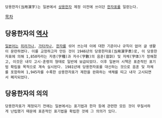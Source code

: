  당용한자(当用漢字)는 일본에서 [[상용한자]] 제정 이전에 쓰이던 [[한자]]표를 일컫는다.

[[목차]]

== 당용한자의 [[역사]] ==

 [[일본어]]는 [[히라가나]], [[가타카나]], [[한자]]를 섞어 쓰는데 이에 대한 기준이나 규칙이 없어 글 생활이 문란하였다. 이를 교정하고자 만든 것이 1946년의 당용한자표(当用漢字表)로, 이 당용한자표에 의해 1,850자라는 자종(字種)과 자수(字數)의 음훈(音訓) 및 자체(字体)가 정해졌고, 이것은 내각 고시·훈령의 형태로 일반에 보급되었다. 이후 일본어 시책은 표준적인 표기법 확립을 목적으로 계속 실시된다. 1981년에 당용한자표를 대신하는 것으로 음훈 및 자체를 포함하여 1,945자를 수록한 상용한자표가 제한을 완화하는 색채를 띠고 내각 고시되면서 폐지되었다.

== 당용한자의 의의 ==

 당용한자표가 제정되기 전에는 일본에서는 표기법과 한자 등에 관련한 모든 것이 무질서하게 난립했기 때문에 표준적인 표기법을 확립한 것에 그 의의가 있다.
